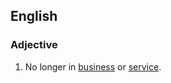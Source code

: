 ==English==

===Adjective===
{{infl|en|adjective|head=[[out]] [[of]] [[business]]}}

# No longer in [[business]] or [[service]].